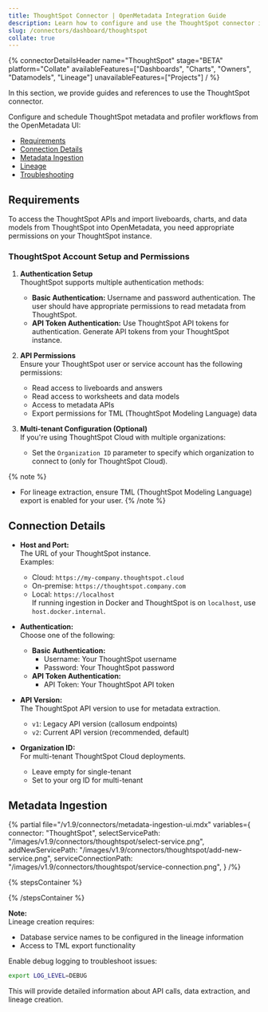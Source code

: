 ```yaml
---
title: ThoughtSpot Connector | OpenMetadata Integration Guide
description: Learn how to configure and use the ThoughtSpot connector in OpenMetadata. Includes setup, authentication, API access, metadata ingestion, and lineage.
slug: /connectors/dashboard/thoughtspot
collate: true
---
```






{% connectorDetailsHeader
name="ThoughtSpot"
stage="BETA"
platform="Collate"
availableFeatures=["Dashboards", "Charts", "Owners", "Datamodels", "Lineage"]
unavailableFeatures=["Projects"]
/ %}

In this section, we provide guides and references to use the ThoughtSpot connector.

Configure and schedule ThoughtSpot metadata and profiler workflows from the OpenMetadata UI:

- [Requirements](#requirements)
- [Connection Details](#connection-details)
- [Metadata Ingestion](#metadata-ingestion)
- [Lineage](#lineage)
- [Troubleshooting](/connectors/dashboard/thoughtspot/troubleshooting)

<IngestionModeTiles yamlPath="/snippets/connectors/dashboard/thoughtspot/yaml" />

## Requirements

To access the ThoughtSpot APIs and import liveboards, charts, and data models from ThoughtSpot into OpenMetadata, you need appropriate permissions on your ThoughtSpot instance.

### ThoughtSpot Account Setup and Permissions

1. **Authentication Setup**  
   ThoughtSpot supports multiple authentication methods:
   - **Basic Authentication:** Username and password authentication. The user should have appropriate permissions to read metadata from ThoughtSpot.
   - **API Token Authentication:** Use ThoughtSpot API tokens for authentication. Generate API tokens from your ThoughtSpot instance.

2. **API Permissions**  
   Ensure your ThoughtSpot user or service account has the following permissions:
   - Read access to liveboards and answers
   - Read access to worksheets and data models
   - Access to metadata APIs
   - Export permissions for TML (ThoughtSpot Modeling Language) data

3. **Multi-tenant Configuration (Optional)**  
   If you're using ThoughtSpot Cloud with multiple organizations:
   - Set the `Organization ID` parameter to specify which organization to connect to (only for ThoughtSpot Cloud).

{% note %}
- For lineage extraction, ensure TML (ThoughtSpot Modeling Language) export is enabled for your user.
{% /note %}

## Connection Details

- **Host and Port:**  
  The URL of your ThoughtSpot instance.  
  Examples:  
  - Cloud: `https://my-company.thoughtspot.cloud`  
  - On-premise: `https://thoughtspot.company.com`  
  - Local: `https://localhost`  
  If running ingestion in Docker and ThoughtSpot is on `localhost`, use `host.docker.internal`.

- **Authentication:**  
  Choose one of the following:
  - **Basic Authentication:**  
    - Username: Your ThoughtSpot username  
    - Password: Your ThoughtSpot password
  - **API Token Authentication:**  
    - API Token: Your ThoughtSpot API token

- **API Version:**  
  The ThoughtSpot API version to use for metadata extraction.  
  - `v1`: Legacy API version (callosum endpoints)  
  - `v2`: Current API version (recommended, default)

- **Organization ID:**  
  For multi-tenant ThoughtSpot Cloud deployments.  
  - Leave empty for single-tenant  
  - Set to your org ID for multi-tenant

## Metadata Ingestion

{% partial 
  file="/v1.9/connectors/metadata-ingestion-ui.mdx" 
  variables={
    connector: "ThoughtSpot", 
    selectServicePath: "/images/v1.9/connectors/thoughtspot/select-service.png",
    addNewServicePath: "/images/v1.9/connectors/thoughtspot/add-new-service.png",
    serviceConnectionPath: "/images/v1.9/connectors/thoughtspot/service-connection.png",
} 
/%}

{% stepsContainer %}

<TestConnection />

<ConfigureIngestion />

<IngestionScheduleAndDeploy />

{% /stepsContainer %}

**Note:**  
Lineage creation requires:
- Database service names to be configured in the lineage information
- Access to TML export functionality

Enable debug logging to troubleshoot issues:
```bash
export LOG_LEVEL=DEBUG
```

This will provide detailed information about API calls, data extraction, and lineage creation.
